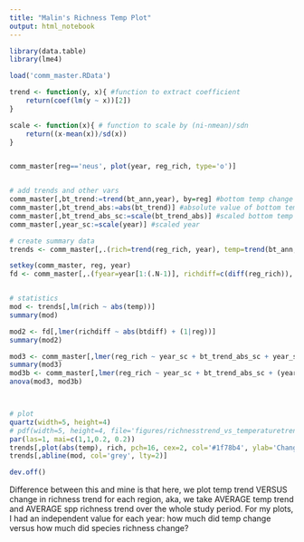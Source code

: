 ```yaml
---
title: "Malin's Richness Temp Plot"
output: html_notebook
---
```


```r
library(data.table)
library(lme4)

load('comm_master.RData')
```

```r
trend <- function(y, x){ #function to extract coefficient
	return(coef(lm(y ~ x))[2])
}

scale <- function(x){ # function to scale by (ni-nmean)/sdn
	return((x-mean(x))/sd(x))
}


comm_master[reg=='neus', plot(year, reg_rich, type='o')]


# add trends and other vars
comm_master[,bt_trend:=trend(bt_ann,year), by=reg] #bottom temp change per year
comm_master[,bt_trend_abs:=abs(bt_trend)] #absolute value of bottom temp change per year
comm_master[,bt_trend_abs_sc:=scale(bt_trend_abs)] #scaled bottom temp change per year
comm_master[,year_sc:=scale(year)] #scaled year

# create summary data
trends <- comm_master[,.(rich=trend(reg_rich, year), temp=trend(bt_ann,year)), by=reg] #calculate trend in richness per year and trend in annual temp per year

setkey(comm_master, reg, year)
fd <- comm_master[,.(fyear=year[1:(.N-1)], richdiff=c(diff(reg_rich)), btdiff=c(diff(bt_ann))),by=reg]


# statistics
mod <- trends[,lm(rich ~ abs(temp))]
summary(mod)

mod2 <- fd[,lmer(richdiff ~ abs(btdiff) + (1|reg))]
summary(mod2)

mod3 <- comm_master[,lmer(reg_rich ~ year_sc + bt_trend_abs_sc + year_sc:bt_trend_abs_sc + (year_sc|reg))]
summary(mod3)
mod3b <- comm_master[,lmer(reg_rich ~ year_sc + bt_trend_abs_sc + (year_sc|reg))]
anova(mod3, mod3b)



# plot
quartz(width=5, height=4)
# pdf(width=5, height=4, file='figures/richnesstrend_vs_temperaturetrend.pdf')
par(las=1, mai=c(1,1,0.2, 0.2))
trends[,plot(abs(temp), rich, pch=16, cex=2, col='#1f78b4', ylab='Change in richness (spp/yr)', xlab='abs(Temperature trend) (°C/yr)')]
trends[,abline(mod, col='grey', lty=2)]

dev.off()
```
Difference between this and mine is that here, we plot temp trend VERSUS change in richness trend for each region, aka, we take AVERAGE temp trend and AVERAGE spp richness trend over the whole study period. For my plots, I had an independent value for each year: how much did temp change versus how much did species richness change?
